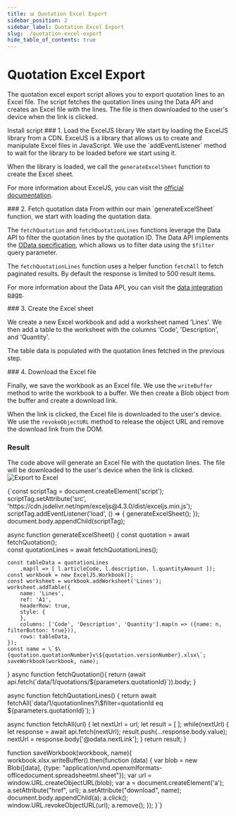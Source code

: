 ```yaml
---
title: 📊 Quotation Excel Export
sidebar_position: 2
sidebar_label: Quotation Excel Export
slug: ./quotation-excel-export
hide_table_of_contents: true
---
```


<CodeDoc>

<CodeDocSection>

# Quotation Excel Export
The quotation excel export script allows you to export quotation lines to an Excel file. The script fetches the quotation lines using the Data API and creates an Excel file with the lines. The file is then downloaded to the user's device when the link is clicked.

<Link className="button button--primary" to="https://ems.elfsquad.io/?action=installScript&actionArgs=quotation.export,Download Excel,quotation,download,Quotation Excel Export,https://raw.githubusercontent.com/Elfsquad/custom-script-examples/main/excel-export/script.js">Install script</Link>

</CodeDocSection>

<CodeDocSection highlight="{1-6}">
### 1. Load the ExcelJS library
We start by loading the ExcelJS library from a CDN. ExcelJS is a library that allows us to create and manipulate Excel files in JavaScript. We use the `addEventListener` method to wait for the library to be loaded before we start using it. 

When the library is loaded, we call the `generateExcelSheet` function to create the Excel sheet.

For more information about ExcelJS, you can visit the [official documentation](https://github.com/exceljs/exceljs).
</CodeDocSection>

<CodeDocSection highlight="{9-10,28-30,32-34}">
### 2. Fetch quotation data
From within our main `generateExcelSheet` function, we start with loading the quotation data.

The `fetchQuotation` and `fetchQuotationLines` functions leverage the Data API to filter the quotation lines by the quotation ID. The Data API implements the [OData specification](https://www.odata.org/getting-started/), which allows us to filter data using the `$filter` query parameter.

The `fetchQuotationLines` function uses a helper function `fetchAll` to fetch paginated results. By default the response is limited to 500 result items.

For more information about the Data API, you can visit the [data integration page](/docs/apis/data-api).
</CodeDocSection>

<CodeDocSection highlight="{12-24}">
### 3. Create the Excel sheet

We create a new Excel workbook and add a worksheet named 'Lines'. We then add a table to the worksheet with the columns 'Code', 'Description', and 'Quantity'. 

The table data is populated with the quotation lines fetched in the previous step.
</CodeDocSection>

<CodeDocSection highlight="{47-59}">
### 4. Download the Excel file

Finally, we save the workbook as an Excel file. We use the `writeBuffer` method to write the workbook to a buffer. We then create a Blob object from the buffer and create a download link. 

When the link is clicked, the Excel file is downloaded to the user's device. We use the `revokeObjectURL` method to release the object URL and remove the download link from the DOM.
</CodeDocSection>

<CodeDocSection>

### Result

The code above will generate an Excel file with the quotation lines. The file will be downloaded to the user's device when the link is clicked.
![Export to Excel](/img/tutorial/excel-export/excel-export.gif)

</CodeDocSection>

<CodeBlock language="js">
{`const scriptTag = document.createElement('script');
scriptTag.setAttribute('src', 'https://cdn.jsdelivr.net/npm/exceljs@4.3.0/dist/exceljs.min.js');
scriptTag.addEventListener('load', () => { 
    generateExcelSheet();
});
document.body.appendChild(scriptTag);

async function generateExcelSheet() {
    const quotation = await fetchQuotation();  
    const quotationLines = await fetchQuotationLines();

    const tableData = quotationLines
        .map(l => [ l.articleCode, l.description, l.quantityAmount ]);
    const workbook = new ExcelJS.Workbook();
    const worksheet = workbook.addWorksheet('Lines');
    worksheet.addTable({
        name: 'Lines',
        ref: 'A1',
        headerRow: true,
        style: {
        },
        columns: ['Code', 'Description', 'Quantity'].map(n => ({name: n, filterButton: true})),
        rows: tableData,
    });
    const name = \`$\{quotation.quotationNumber}v\${quotation.versionNumber}.xlsx\`;
    saveWorkbook(workbook, name);
}
async function fetchQuotation(){
    return (await api.fetch(\`data/1/quotations/\${parameters.quotationId}\`)).body;
}

async function fetchQuotationLines() {
    return await fetchAll(\`data/1/quotationlines?\\$filter=quotationId eq \${parameters.quotationId}\`);
}

async function fetchAll(url) {
    let nextUrl = url;
    let result = [ ];
    while(nextUrl) {
        let response = await api.fetch(nextUrl);
        result.push(...response.body.value);
        nextUrl = response.body['@odata.nextLink'];
    }
    return result;
}

function saveWorkbook(workbook, name){
    workbook.xlsx.writeBuffer().then(function (data) {
        var blob = new Blob([data], {type: "application/vnd.openxmlformats-officedocument.spreadsheetml.sheet"});
        var url = window.URL.createObjectURL(blob);
        var a = document.createElement('a');
        a.setAttribute("href", url);
        a.setAttribute("download", name);
        document.body.appendChild(a);
        a.click();
        window.URL.revokeObjectURL(url);
        a.remove();
    });
}`}
</CodeBlock>

</CodeDoc>

